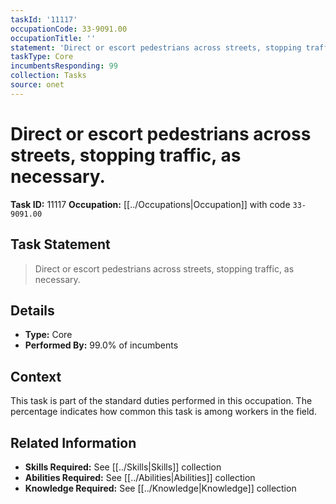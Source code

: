 ```yaml
---
taskId: '11117'
occupationCode: 33-9091.00
occupationTitle: ''
statement: 'Direct or escort pedestrians across streets, stopping traffic, as necessary.'
taskType: Core
incumbentsResponding: 99
collection: Tasks
source: onet
---
```

# Direct or escort pedestrians across streets, stopping traffic, as necessary.

**Task ID:** 11117
**Occupation:** [[../Occupations|Occupation]] with code `33-9091.00`

## Task Statement

> Direct or escort pedestrians across streets, stopping traffic, as necessary.

## Details

- **Type:** Core
- **Performed By:** 99.0% of incumbents

## Context

This task is part of the standard duties performed in this occupation. The percentage indicates how common this task is among workers in the field.

## Related Information

- **Skills Required:** See [[../Skills|Skills]] collection
- **Abilities Required:** See [[../Abilities|Abilities]] collection
- **Knowledge Required:** See [[../Knowledge|Knowledge]] collection
